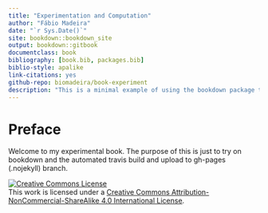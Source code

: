 ```yaml
--- 
title: "Experimentation and Computation"
author: "Fábio Madeira"
date: "`r Sys.Date()`"
site: bookdown::bookdown_site
output: bookdown::gitbook
documentclass: book
bibliography: [book.bib, packages.bib]
biblio-style: apalike
link-citations: yes
github-repo: biomadeira/book-experiment
description: "This is a minimal example of using the bookdown package to write a book. The output format for this example is bookdown::gitbook."
---
```


# Preface {-}

Welcome to my experimental book. The purpose of this is just to try on bookdown and the automated travis build and upload to gh-pages (.nojekyll) branch.

<a rel="license" href="http://creativecommons.org/licenses/by-nc-sa/4.0/"><img alt="Creative Commons License" style="border-width:0" src="https://i.creativecommons.org/l/by-nc-sa/4.0/88x31.png" /></a><br />This work is licensed under a <a rel="license" href="http://creativecommons.org/licenses/by-nc-sa/4.0/">Creative Commons Attribution-NonCommercial-ShareAlike 4.0 International License</a>.

